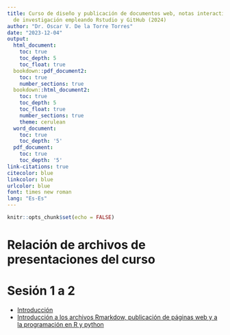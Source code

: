 ```yaml
---
title: Curso de diseño y publicación de documentos web, notas interactivas y resultados
  de investigación empleando Rstudio y GitHub (2024)
author: "Dr. Oscar V. De la Torre Torres"
date: "2023-12-04"
output:
  html_document:
    toc: true
    toc_depth: 5
    toc_float: true
  bookdown::pdf_document2:
    toc: true
    number_sections: true
  bookdown::html_document2:
    toc: true
    toc_depth: 5
    toc_float: true
    number_sections: true
    theme: cerulean
  word_document:
    toc: true
    toc_depth: '5'
  pdf_document:
    toc: true
    toc_depth: '5'
link-citations: true
citecolor: blue
linkcolor: blue
urlcolor: blue
font: times new roman
lang: "Es-Es"
---
```


```r
knitr::opts_chunk$set(echo = FALSE)
```

# Relación de archivos de presentaciones del curso

# Sesión 1 a 2

- [Introducción](https://oscarvdelatorretorres.github.io/cursos/cursoR2024/presentaciones/00introduccion/)
- [Introducción a los archivos Rmarkdow, publicación de páginas web y a la programación en R y python](https://oscarvdelatorretorres.github.io/cursos/cursoR2024/presentaciones/01intro/)